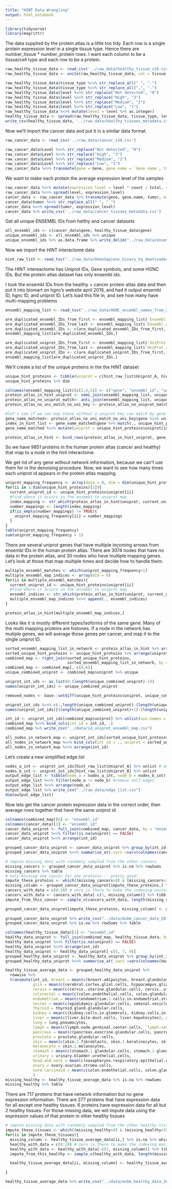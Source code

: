```yaml
---
title: "HINT Data Wrangling"
output: html_notebook
---
```


```r
library(tidyverse)
library(magrittr)
```

The data supplied by the protein atlas is a little too tidy. Each row is a single protein expression level in a single tissue type. Hence there are number_tissue * number_protein rows. I want each column to be a tissue/cell type and each row to be a protein.

```r
raw_healthy_tissue_data <- read_csv('../raw_data/healthy_tissue_v16.csv')
raw_healthy_tissue_data <- unite(raw_healthy_tissue_data, col = tissue_type, tissue, cell.type, sep = ".", remove = TRUE)

raw_healthy_tissue_data$tissue_type %<>% str_replace_all(" ", ".")
raw_healthy_tissue_data$tissue_type %<>% str_replace_all(",", ".")
raw_healthy_tissue_data$level %<>% str_replace("Not detected", "0")
raw_healthy_tissue_data$level %<>% str_replace("High", "3")
raw_healthy_tissue_data$level %<>% str_replace("Medium", "2")
raw_healthy_tissue_data$level %<>% str_replace("Low", "1")
raw_healthy_tissue_data %<>% mutate(level = level %>% as.integer)
healthy_tissue_data <- spread(raw_healthy_tissue_data, tissue_type, level)
write_csv(healthy_tissue_data, '../raw_data/healthy_tissues_metadata.csv')
```

Now we'll import the cancer data and put it in a similar data format.
```r
raw_cancer_data <- read_csv('../raw_data/cancer_v16.csv')

raw_cancer_data$Level %<>% str_replace("Not detected", "0")
raw_cancer_data$Level %<>% str_replace("High", "3")
raw_cancer_data$Level %<>% str_replace("Medium", "2")
raw_cancer_data$Level %<>% str_replace("Low", "1")
raw_cancer_data %<>% transmute(gene = Gene, gene.name = `Gene name`, tumor = Tumor, level = Level %>% as.integer, count = `Count patients`, total = `Total patients`)
```

We want to make each protein the average expression level of the samples
```r
raw_cancer_data %<>% mutate(expression_level = level * count / total, count = NULL, total = NULL)
raw_cancer_data %<>% spread(level, expression_level)
cancer_data <- raw_cancer_data %>% transmute(gene, gene.name, tumor, expression_level = `0` + `1` + `2` + `3`)
cancer_data$tumor %<>% str_replace_all(" ", "_")
cancer_data %<>% spread(tumor, expression_level)
cancer_data %>% write_csv('../raw_data/cancer_tissues_metadata.csv')
```

Get all unique ENSEMBL IDs from helthy and cancer datasets
```r
all_ensembl_ids <- c(cancer_data$gene, healthy_tissue_data$gene)
unique_ensembl_ids <- all_ensembl_ids %>% unique
unique_ensembl_ids %>% as.data.frame %>% write_delim("../raw_data/ensembl_ids.txt")
```

Now we import the HINT interactome data
```r
hint_raw_list <- read_tsv("../raw_data/HomoSapiens_binary_hq_downloaded_2019_04_13.txt")
```
The HINT intereactome has Uniprot IDs, Gene symbols, and some HGNC IDs. But the protein atlas dataset has only ensembl ids. 

I took the ensembl IDs from the healthy + cancer protein atlas data and then put it into biomart on hgnc's website april 2019, and had it output ensembl ID, hgnc ID, and uniprot ID. Let's load this file in, and see how many have multi-mapping problems
```r
ensembl_mapping_list <- read_tsv("../raw_data/HGNC_ensembl_names_from_atlas_as_input.txt")

are_duplicated_ensembl_IDs_from_first <- ensembl_mapping_list$`Ensembl gene ID` %>% duplicated() %>% which
are_duplicated_ensembl_IDs_from_last <- ensembl_mapping_list$`Ensembl gene ID` %>% duplicated(fromLast = TRUE) %>% which
are_duplicated_ensembl_IDs <- c(are_duplicated_ensembl_IDs_from_first, are_duplicated_ensembl_IDs_from_last) %>% sort
ensembl_mapping_list[are_duplicated_ensembl_IDs,]

are_duplicated_uniprot_IDs_from_first <- ensembl_mapping_list$`UniProt accession`%>% duplicated() %>% which
are_duplicated_uniprot_IDs_from_last <- ensembl_mapping_list$`UniProt accession` %>% duplicated(fromLast = TRUE) %>% which
are_duplicated_uniprot_IDs <- c(are_duplicated_uniprot_IDs_from_first, are_duplicated_uniprot_IDs_from_last) %>% sort
ensembl_mapping_list[are_duplicated_uniprot_IDs,]
```

We'll create a list of the unique proteins in the the HINT dataset
```r
unique_hint_proteins <- tibble(uniprot = c(hint_raw_list$Uniprot_A, hint_raw_list$Uniprot_B), gene = c(hint_raw_list$Gene_A, hint_raw_list$Gene_B), alias = c(hint_raw_list$Alias_A, hint_raw_list$Alias_B)) %>% unique
unique_hint_proteins %>% dim
```

```r
colnames(ensembl_mapping_list)[c(2,4,5)] <- c("gene", "ensembl_id", "uniprot")
protein_atlas_in_hint_uniprot <- semi_join(ensembl_mapping_list, unique_hint_proteins, by = "uniprot") 
protein_atlas_no_uniprot_match<- anti_join(ensembl_mapping_list, unique_hint_proteins, by = "uniprot")
protein_atlas_no_uni_match_no_uni_key <- protein_atlas_no_uniprot_match$uniprot %>% is.na %>% which %>% protein_atlas_no_uniprot_match[.,]

#let's see if we can map those without a uniprot key can match by gene name instead.
gene_name_matched<- protein_atlas_no_uni_match_no_uni_key$gene %in% unique_hint_proteins$gene %>% which %>% protein_atlas_no_uni_match_no_uni_key[.,]
index_in_hint_list <- gene_name_matched$gene %>% match(., unique_hint_proteins$gene)
gene_name_matched %<>% mutate(uniprot = unique_hint_proteins$uniprot[index_in_hint_list])

protein_atlas_in_hint <- bind_rows(protein_atlas_in_hint_uniprot, gene_name_matched)
```
So we have 9851 proteins in the human protein altas (cancer and healthy) that map to a node in the hint interactome.

We get rid of any gene without network information, because we can't use them for in the denoising procedure.
Now, we want to see how many times each uniprot id appears in the protein atlas mapping.
```r
uniprot_mapping_frequency <- array(data = 0, dim = dim(unique_hint_proteins)[1])
for(ii in 1:dim(unique_hint_proteins)[1]){
  current_uniprot_id <- unique_hint_proteins$uniprot[ii]
  #find where it occurs in the ensembl to uniprot map
  index_mapping <- str_which(protein_atlas_in_hint$uniprot, current_uniprot_id)
  number_mappings <- length(index_mapping)
  if(is_empty(number_mappings) != TRUE){
    uniprot_mapping_frequency[ii] = number_mappings
  }
}
table(uniprot_mapping_frequency)
sum(uniprot_mapping_frequency > 1)
```

There are several uniprot genes that have multiple incoming arrows from ensembl IDs in the human protein atlas. There are 3074 nodes that have no data in the protein atlas, and 30 nodes who have multiple mapping genes. Let's look at those that map multiple times and decide how to handle them.
```r
multiple_ensembl_matches <- which(uniprot_mapping_frequency>1)
multiple_ensembl_map_indices <- array(dim = 0)
for(ii in multiple_ensembl_matches){
  current_uniprot_id <- unique_hint_proteins$uniprot[ii]
  #find where it occurs in the ensembl to uniprot map
  ensembl_indices <- str_which(protein_atlas_in_hint$uniprot, current_uniprot_id) 
  multiple_ensembl_map_indices %<>% append(., ensembl_indices)
}

protein_atlas_in_hint[multiple_ensembl_map_indices,]
```

Looks like it is mostly different types/isoforms of the same gene. Many of the multi mapping proteins are histones. If a node in the network has mutiple genes, we will average those genes per cancer, and map it to the single uniprot ID.
```r
sorted_ensembl_mapping_list_in_network <- protein_atlas_in_hint %>% arrange(uniprot)
sorted_unique_hint_proteins <- unique_hint_proteins %>% arrange(uniprot)
combined_map <- right_join(sorted_unique_hint_proteins,
                           sorted_ensembl_mapping_list_in_network, by = "uniprot")
combined_map <- combined_map[,-c(4,6)]
unique_combined_uniprot <- combined_map$uniprot %>% unique

uniprot_int_ids <- as.list(0:(length(unique_combined_uniprot)-1))
names(uniprot_int_ids) <- unique_combined_uniprot

removed_nodes <- base::setdiff(unique_hint_proteins$uniprot, unique_combined_uniprot)

uniprot_int_ids %<>% c(.,length(unique_combined_uniprot):(length(unique_combined_uniprot)+length(removed_nodes)-1))
names(uniprot_int_ids)[(length(unique_combined_uniprot)+1):(length(uniprot_int_ids))] <- removed_nodes

int_id <- uniprot_int_ids[combined_map$uniprot] %>% unlist(use.names = FALSE)
combined_map %<>% bind_cols(int_id = int_id, .)
combined_map %>% write_csv("../data/id_uniprot_ensembl_map.csv")
```

```r
all_nodes_in_network_map <- uniprot_int_ids[sorted_unique_hint_proteins$uniprot] %>% unlist(use.names = FALSE)
all_nodes_in_network_map %<>% bind_cols(int_id = ., uniprot = sorted_unique_hint_proteins$uniprot, name = sorted_unique_hint_proteins$gene)
all_nodes_in_network_map %<>% arrange(int_id)
```


Let's create a new simplified edge list
```r
nodes_a_int <- uniprot_int_ids[hint_raw_list$Uniprot_A] %>% unlist # any gene that doesn't have protein expression information gets an NA here and the next line
nodes_b_int <- uniprot_int_ids[hint_raw_list$Uniprot_B] %>% unlist
output_edge_list <- tibble(node_a = nodes_a_int, node_b = nodes_b_int)
output_edge_list %<>% filter(node_a != node_b) #remove self edges
output_edge_list %<>% arrange(node_a)
output_edge_list %>% write_csv("../raw_data/edge_list.csv")
dim(output_edge_list)
```

Now lets get the cancer protein expression data in the correct order, then average rows together that have the same uniprot id
```r
colnames(combined_map)[6] <- "ensembl_id"
colnames(cancer_data)[1] <- "ensembl_id"
cancer_data_uniprot <- full_join(combined_map, cancer_data, by = "ensembl_id")
cancer_data_uniprot %<>% filter(is.na(uniprot) == FALSE)
cancer_data_uniprot %<>% arrange(int_id)

grouped_cancer_data_uniprot <- cancer_data_uniprot %>% group_by(int_id)
grouped_cancer_data_uniprot %<>% summarise_at(.vars =vars(colnames(cancer_data)[3:22]), mean, na.rm = TRUE)

# impute missing data with randomly sampled from the other cancers 
missing_cancers <- grouped_cancer_data_uniprot %>% is.na %>% rowSums
missing_cancers %>% table
# only missing one cancer for one proteins -- pretty good!
impute_these_proteins <- which((missing_cancers>0) & (missing_cancers<20))
missing_column <- grouped_cancer_data_uniprot[impute_these_proteins,] %>% is.na %>% which
cancers_with_data = c(0:20) # zero is there to make the indexing easier, next row gets rid of zero since it is the protein id and not a cancer expression value
cancers_with_data <- cancers_with_data[-c(1, missing_column)] %>% tibble
impute_from_this_cancer <- sample_n(cancers_with_data, length(missing_column))+1 %>% unlist %>% as.integer()

grouped_cancer_data_uniprot[impute_these_proteins, missing_column] <- grouped_cancer_data_uniprot[impute_these_proteins,impute_from_this_cancer[[1:length(impute_from_this_cancer)]]]
                                 
grouped_cancer_data_uniprot %>% write_csv("../data/msbm_cancer_data_2019.csv")
grouped_cancer_data_uniprot %>% is.na %>% rowSums %>% table
```

```r
colnames(healthy_tissue_data)[1] <- "ensembl_id"
healthy_data_uniprot <- full_join(combined_map, healthy_tissue_data, by = "ensembl_id")
healthy_data_uniprot %<>% filter(is.na(uniprot) == FALSE)
healthy_data_uniprot %<>% arrange(int_id)
healthy_data_uniprot <- healthy_data_uniprot[-c(5, 7, 8)]
grouped_healthy_data_uniprot <- healthy_data_uniprot %>% group_by(int_id)
grouped_healthy_data_uniprot %<>% summarise_at(.vars =vars(colnames(healthy_tissue_data)[4:113]), mean, na.rm = TRUE)

healthy_tissue_average_data <- grouped_healthy_data_uniprot %>%
  rowwise %>%
  transmute(int_id, breast = mean(c(breast.adipocytes, breast.glandular.cells), na.rm = TRUE), 
            glia = mean(c(cerebral.cortex.glial.cells, hippocampus.glial.cells, caudate.glial.cells), na.rm = TRUE), 
            cervix = mean(c(cervix..uterine.glandular.cells, cervix..uterine.squamous.epithelial.cells), na.rm = TRUE),
            colorectal = mean(c(colon.endothelial.cells, colon.glandular.cells, rectum.glandular.cells), na.rm = TRUE),
            endometrium = mean(c(endometrium.1.cells.in.endometrial.stroma, endometrium.1.glandular.cells, endometrium.2.cells.in.endometrial.stroma, endometrium.2.glandular.cells), na.rm = TRUE),
            testes = mean(c(epididymis.glandular.cells, seminal.vesicle.glandular.cells, testis.cells.in.seminiferous.ducts, testis.Leydig.cells), na.rm = TRUE),
            thyroid = thyroid.gland.glandular.cells,
            kidney = mean(c(kidney.cells.in.glomeruli, kidney.cells.in.tubules), na.rm = TRUE),
            liver = mean(c(liver.bile.duct.cells, liver.hepatocytes), na.rm = TRUE),
            lung = lung.pneumocytes,
            lymph = mean(c(lymph.node.germinal.center.cells, `lymph.node.non-germinal.center.cells`), na.rm = TRUE),
            pancreas = mean(c(pancreas.exocrine.glandular.cells, pancreas.islets.of.Langerhans), na.rm = TRUE),
            prostate = prostate.glandular.cells,
            skin = mean(c(skin.1.fibroblasts, skin.1.keratinocytes, skin.2.epidermal.cells), na.rm = TRUE),
            melanocyte = skin.1.melanocytes,
            stomach = mean(c(stomach.1.glandular.cells, stomach.2.glandular.cells), na.rm = TRUE),
            urinary = urinary.bladder.urothelial.cells,
            head.and.neck = mean(c(nasopharynx.respiratory.epithelial.cells, oral.mucosa.squamous.epithelial.celltkls, salivary.gland.glandular.cells), na.rm = TRUE),
            ovary = ovary.ovarian.stroma.cells,
            norm.carcinoid = mean(c(colon.endothelial.cells, colon.glandular.cells, `colon.peripheral.nerve/ganglion`, duodenum.glandular.cells, pancreas.exocrine.glandular.cells, pancreas.islets.of.Langerhans, prostate.glandular.cells), na.rm = TRUE)
            )
missing_healthy <- healthy_tissue_average_data %>% is.na %>% rowSums
missing_healthy %>% table
```
There are 717 proteins that have network information but no gene expression information. There are 277 proteins that have expression data for all except one healthy tissues. 6 proteins have expression data for all but 2 healthy tissues. For those missing data, we will impute data using the expression values of that protein in other healthy tissues 

```r
# impute missing data with randomly sampled from the other healthy tissues 
impute_these_tissues <- which((missing_healthy>0) & (missing_healthy<20))
for(ii in impute_these_tissues){
  missing_column <- healthy_tissue_average_data[ii,] %>% is.na %>% which
  healthy_with_data = c(0:20) # zero is there to make the indexing easier, next row gets rid of zero since it is the protein id and not an expression value
  healthy_with_data <- healthy_with_data[-c(1, missing_column)] %>% tibble
  impute_from_this_healthy <- sample_n(healthy_with_data, length(missing_column))+1 %>% unlist %>% as.integer()

  healthy_tissue_average_data[ii, missing_column] <- healthy_tissue_average_data[ii,impute_from_this_healthy[[1:length(impute_from_this_healthy)]]]

}

healthy_tissue_average_data %>% write_csv("../data/msbm_healthy_data_2019.csv")
```

